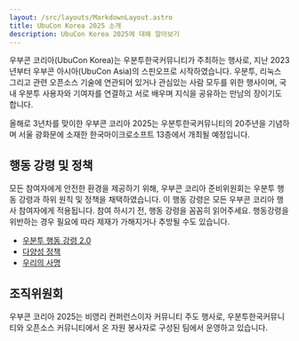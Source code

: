 ```yaml
---
layout: /src/layouts/MarkdownLayout.astro
title: UbuCon Korea 2025 소개
description: UbuCon Korea 2025에 대해 알아보기
---
```


우부콘 코리아(UbuCon Korea)는 우분투한국커뮤니티가 주최하는 행사로, 지난 2023년부터 우부콘 아시아(UbuCon Asia)의 스핀오프로 시작하였습니다. 우분투, 리눅스 그리고 관련 오픈소스 기술에 연관되어 있거나 관심있는 사람 모두를 위한 행사이며, 국내 우분투 사용자와 기여자를 연결하고 서로 배우며 지식을 공유하는 만남의 장이기도 합니다.

올해로 3년차를 맞이한 우부콘 코리아 2025는 우분투한국커뮤니티의 20주년을 기념하며 서울 광화문에 소재한 한국마이크로소프트 13층에서 개최될 예정입니다.

## 행동 강령 및 정책
모든 참여자에게 안전한 환경을 제공하기 위해, 우부콘 코리아 준비위원회는 우분투 행동 강령과 하위 원칙 및 정책을 채택하였습니다. 이 행동 강령은 모든 우부콘 코리아 행사 참여자에게 적용됩니다. 참여 하시기 전, 행동 강령을 꼼꼼히 읽어주세요. 행동강령을 위반하는 경우 필요에 따라 제재가 가해지거나 추방될 수도 있습니다.

- [우분투 행동 강령 2.0](https://disclosures.ubuntu-kr.org/legal/ethos/code-of-conduct/)
- [다양성 정책](https://disclosures.ubuntu-kr.org/legal/ethos/diversity/)
- [우리의 사명](https://disclosures.ubuntu-kr.org/legal/ethos/mission/)

## 조직위원회 
우부콘 코리아 2025는 비영리 컨퍼런스이자 커뮤니티 주도 행사로, 우분투한국커뮤니티와 오픈소스 커뮤니티에서 온 자원 봉사자로 구성된 팀에서 운영하고 있습니다.
<CommitteMembers client:only="react"/>